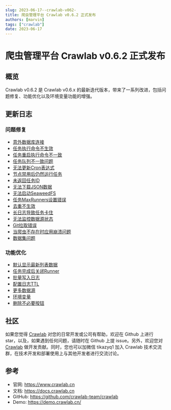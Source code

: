 ```yaml
---
slug: 2023-06-17--crawlab-v062-
title: 爬虫管理平台 Crawlab v0.6.2 正式发布
authors: [marvin]
tags: ["crawlab"]
date: 2023-06-17
---
```



# 爬虫管理平台 Crawlab v0.6.2 正式发布

## 概览

Crawlab v0.6.2 是 Crawlab v0.6.x 的最新迭代版本，带来了一系列改进，包括问题修复、功能优化以及环境变量功能的增强。

## 更新日志

### 问题修复

- [意外数据库连接](https://github.com/crawlab-team/crawlab-core/commit/db72bfcb7dca8daa3723cfa045bf49ecdb12e68f)
- [任务执行命令不生效](https://github.com/crawlab-team/crawlab-core/commit/8b7ee0560c7b938bac332b19e5df594d04da16c8)
- [任务重启执行命令不一致](https://github.com/crawlab-team/crawlab-core/commit/193fcc36d89b105e329330cd9cfab445c3fb33f3)
- [任务队列不一致问题](https://github.com/crawlab-team/crawlab-core/commit/0a348c82c8d13d6702ca8ace3b2fa10f65f39fae)
- [无法更新Cron表达式](https://github.com/crawlab-team/crawlab-core/commit/3fd8f8abda3e8d86f9cd24a9208761397ee6afb2)
- [节点禁用后仍然运行任务](https://github.com/crawlab-team/crawlab-core/commit/d687e0e13b46c9e65f509113d83c579ee6f3c97a)
- [未返回任务ID](https://github.com/crawlab-team/crawlab-core/commit/ed5e9f0d01819c8b04a50bb6330ced1247594152)
- [无法下载JSON数据](https://github.com/crawlab-team/crawlab-core/commit/d72d932578b349e2858cb4d3309196fc27dc67af)
- [无法启动SeaweedFS](https://github.com/crawlab-team/crawlab-core/commit/3f9dc67dbf924932a5b02966b90ca71be86a931a)
- [任务MaxRunners设置错误](https://github.com/crawlab-team/crawlab-core/commit/d45536ec1a7c1698dbbfa8a5f99c0dd440b68dcd)
- [去重不生效](https://github.com/crawlab-team/crawlab-core/commit/e5b1fb5bfa09336c19875c8bd09d28e2e700a698)
- [长日志导致任务卡住](https://github.com/crawlab-team/crawlab-core/commit/68a112d4f5d6f3d95e84c5ad1435818c01267bfb)
- [无法监控数据源状态](https://github.com/crawlab-team/crawlab-core/commit/9c40ef47ddb3abc429ea32956522801cd46a0980)
- [Git拉取错误](https://github.com/crawlab-team/crawlab-core/commit/ed9c36918bbda10dfb9eb9a55235d1c04141a7b9)
- [当爬虫不存在时应用崩溃问题](https://github.com/crawlab-team/crawlab-core/commit/cf59917a496a836153cc618d8ea20b8d55659089)
- [数据集问题](https://github.com/crawlab-team/crawlab-ui/commit/a4065bf58d3faadd94e17764bbee8a4df012748f)

### 功能优化

- [默认显示最新列表数据](https://github.com/crawlab-team/crawlab-core/commit/51c21cace45837b16ccc157ec969a29b80e9015e)
- [任务完成后关闭Runner](https://github.com/crawlab-team/crawlab-core/commit/c6356d35266072eddb544b4ca6bacc0726c358c7)
- [批量写入日志](https://github.com/crawlab-team/crawlab-core/commit/84bf0f08af416061f7b37cd61c686d4e867fc963)
- [配置日志TTL](https://github.com/crawlab-team/crawlab-core/commit/13c372f3d0af4e00ec9addf6cb4fa30f26e4d418)
- [更多数据源](https://github.com/crawlab-team/crawlab-core/commit/c916e80449d2d9f59e2379a2489ee8b322730efb)
- [环境变量](https://github.com/crawlab-team/crawlab-core/commit/d1650221a32232068475cd5bb235943c3a6337b6)
- [删除不必要按钮](https://github.com/crawlab-team/crawlab-ui/commit/43aab3b3d3d52dd8c81fba24e9070fda70f7f5dc)

## 社区

如果您觉得 [Crawlab](https://github.com/crawlab-team/crawlab) 对您的日常开发或公司有帮助，欢迎在 Github 上进行 star，以及，如果遇到任何问题，请随时在 Github 上提 issue。另外，欢迎您对 [Crawlab](https://github.com/crawlab-team/crawlab) 做开发贡献。同时，您也可以加微信 tikazyq1 加入 Crawlab 技术交流群，在技术开发和部署使用上与其他开发者进行交流讨论。

## 参考

- 官网: https://www.crawlab.cn
- 文档: https://docs.crawlab.cn
- GitHub: https://github.com/crawlab-team/crawlab
- Demo: https://demo.crawlab.cn/
